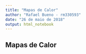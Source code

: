 ```yaml
---
title: "Mapas de Calor"
author: "Rafael Bueno - rm330593"
date: "26 de maio de 2018"
output: html_notebook
---
```


## Mapas de Calor